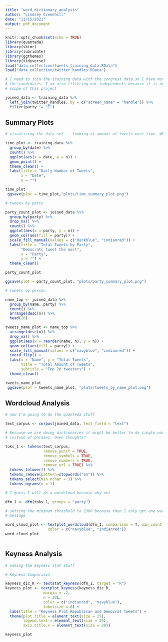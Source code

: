 ```yaml
---
title: "word_dictionary_analysis"
author: "Lindsey Greenhill"
date: "11/15/2021"
output: pdf_document
---
```


```r
knitr::opts_chunk$set(echo = TRUE)
library(quanteda)
library(skimr)
library(lubridate)
library(ggthemes)
library(tidyverse)
load("data_collection/tweets_training_data.RData")
load("data_collection/twitter_handles.RData")

```


```r

# I need to join the training data with the congress data so I have more info on
# the candidates. I am also filtering out independents because it is not in the
# scope of this project

joined_data <- training_data %>%
  left_join(twitter_handles, by = c("screen_name" = "handle")) %>%
  filter(party != "I")
```

## Summary Plots 

```r
# visualizing the data set -- looking at amount of tweets over time. WHAT IS THE OUTLIER??

time_plot <- training_data %>%
  group_by(date) %>% 
  count() %>%
  ggplot(aes(x = date, y = n)) +
  geom_point() +
  theme_clean() +
  labs(title = "Daily Number of Tweets",
       x = "Date",
       y = "")

time_plot
 ggsave(plot = time_plot,"plots/time_summary_plot.png")

# tweets by party

party_count_plot <- joined_data %>%
  group_by(party) %>%
  drop_na() %>%
  count() %>%
  ggplot(aes(x = party, y = n)) +
  geom_col(aes(fill = party)) +
  scale_fill_manual(values = c("darkblue", "indianred")) +
  labs(title = "Total Tweets by Party",
       "Democrats tweet the most",
       x = "Party",
       y = "") +
  theme_clean()

party_count_plot

ggsave(plot = party_count_plot, "plots/party_summary_plot.png")

# tweets by person

name_top <- joined_data %>%
  group_by(name, party) %>%
  count() %>%
  arrange(desc(n)) %>%
  head(20)

tweets_name_plot <- name_top %>%
  arrange(desc(n)) %>%
  drop_na() %>%
  ggplot(aes(x = reorder(name, n), y = n)) +
  geom_col(aes(fill = party)) +
  scale_fill_manual(values = c("navyblue", "indianred")) +
  coord_flip() +
  labs(x = "Name", y = "Total Tweets",
       title = "Total Amount of Tweets",
       subtitle = "Top 20 tweeters") +
  theme_clean() 

tweets_name_plot
 ggsave(plot = tweets_name_plot, "plots/tweets_by_name_plot.png")
```

## Wordcloud Analysis

```r

# now I'm going to do the quanteda stuff

text_corpus <- corpus(joined_data, text_field = "text")

# Because we are doing dictionaries it might be better to do single words
# instead of phrases. Owen thoughts?

toks_1 <- tokens(text_corpus,
                 remove_punct = TRUE,
                 remove_symbols = TRUE,
                 remove_numbers = TRUE,
                 remove_url = TRUE) %>%
  tokens_tolower() %>%
  tokens_remove(pattern=stopwords("en")) %>%
  tokens_select(min_nchar = 3) %>%
  tokens_ngrams(n = 1)

# I guess I will do a wordcloud because why not

dfm_1 <- dfm(toks_1, groups = "party")

# setting the minimum threshold to 2300 because then I only get one warning
# message

word_cloud_plot <- textplot_wordcloud(dfm_1, comparison = T, min_count = 2300,
                   color = c("navyblue", "indianred"))
word_cloud_plot



```

## Keyness Analysis

```r

# making the keyness stat stuff

# Keyness Comparison

keyness_dic_R <- textstat_keyness(dfm_1, target = "R")
keyness_plot <- textplot_keyness(keyness_dic_R,
                 margin = .2,
                 n = 20L,
                 color = c("indianred", "navyblue"),
                 labelsize = 6) +
  labs(title = "Keyness Plot Republican and Democrat Tweets") +
  theme(plot.title = element_text(size = 25),
        legend.text = element_text(size = 25),
        axis.title.x = element_text(size = 20))

keyness_plot


```


